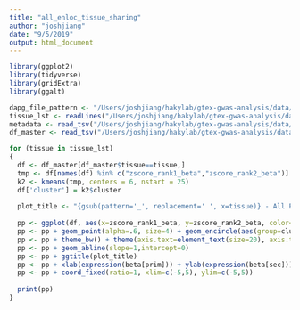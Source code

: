 ```yaml
---
title: "all_enloc_tissue_sharing"
author: "joshjiang"
date: "9/5/2019"
output: html_document
---
```


```r
library(ggplot2)
library(tidyverse)
library(gridExtra)
library(ggalt)
```

```r
dapg_file_pattern <- "/Users/joshjiang/hakylab/gtex-gwas-analysis/data/dapg_selected_variants/expression/gwas_and_eqtl/DAPG_with_mashr__{tissue}.rds"
tissue_lst <- readLines("/Users/joshjiang/hakylab/gtex-gwas-analysis/data/tissue_list.txt")
metadata <- read_tsv("/Users/joshjiang/hakylab/gtex-gwas-analysis/data/gwas_metadata.txt") %>% rename(phenotype=Tag)
df_master <- read_tsv("/Users/joshjiang/hakylab/gtex-gwas-analysis/data/coloc_enloc_gene_tissue_specificity.txt")

for (tissue in tissue_lst)
{
  df <- df_master[df_master$tissue==tissue,]
  tmp <- df[names(df) %in% c("zscore_rank1_beta","zscore_rank2_beta")]
  k2 <- kmeans(tmp, centers = 6, nstart = 25)
  df['cluster'] = k2$cluster
  
  plot_title <- "{gsub(pattern='_', replacement=' ', x=tissue)} - All Phenotypes - Enloc\nPrimary vs. secondary eQTL by Z-score" %>% glue::glue()
  
  pp <- ggplot(df, aes(x=zscore_rank1_beta, y=zscore_rank2_beta, color=zscore_share_group)) #color parameter to show genes that are tissue sharing/specific
  pp <- pp + geom_point(alpha=.6, size=4) + geom_encircle(aes(group=cluster), s_shape = 1, expand = 0, color = "black", show.legend = FALSE)
  pp <- pp + theme_bw() + theme(axis.text=element_text(size=20), axis.title.x=element_text(size=30), axis.title.y=element_text(size=30), plot.title=element_text(size=30))
  pp <- pp + geom_abline(slope=1,intercept=0)
  pp <- pp + ggtitle(plot_title)
  pp <- pp + xlab(expression(beta[prim])) + ylab(expression(beta[sec])) + labs(color="Tissue Sharing")
  pp <- pp + coord_fixed(ratio=1, xlim=c(-5,5), ylim=c(-5,5))
  
  print(pp)
}
```

